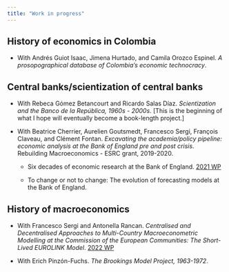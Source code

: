 ```yaml
---
title: "Work in progress"
---
```

## History of economics in Colombia
- With Andrés Guiot Isaac, Jimena Hurtado, and Camila Orozco Espinel. *A prosopographical database of Colombia's economic technocracy*.

## Central banks/scientization of central banks
- With Rebeca Gómez Betancourt and Ricardo Salas Díaz. *Scientization and the Banco de la República, 1960s - 2000s*. [This is the beginning of what I hope will eventually become a book-length project.]

- With Beatrice Cherrier, Aurelien Goutsmedt, Francesco Sergi, François Claveau, and Clément Fontan. *Excavating the academia/policy pipeline: economic analysis at the Bank of England pre and post crisis*. Rebuilding Macroeconomics - ESRC grant, 2019-2020. 

    - Six decades of economic research at the Bank of England. [2021 WP](https://www.rebuildingmacroeconomics.ac.uk/academia-policy-pipeline){target="_blank"}

    - To change or not to change: The evolution of forecasting models at the Bank of England.

## History of macroeconomics
- With Francesco Sergi and Antonella Rancan. *Centralised and Decentralised Approaches to Multi-Country Macroeconometric Modelling at the Commission of the European Communities: The Short-Lived EUROLINK Model*. [2022 WP](https://ideas.repec.org/p/mol/ecsdps/esdp22081.html){target="_blank"}

- With Erich Pinzón-Fuchs. *The Brookings Model Project, 1963-1972*.